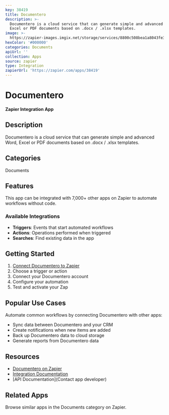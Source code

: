 ```yaml
---
key: 38419
title: Documentero
description: >-
  Documentero is a cloud service that can generate simple and advanced Word,
  Excel or PDF documents based on .docx / .xlsx templates.
image: >-
  https://zapier-images.imgix.net/storage/services/8800c508bea1a8043fe30806e8d2fd4e.png?auto=format%2Ccompress&ixlib=python-3.0.0&q=50
hexColor: '#000000'
categories: Documents
apiUrl: ''
collection: Apps
source: zapier
type: Integration
zapierUrl: 'https://zapier.com/apps/38419'
---
```

# Documentero

**Zapier Integration App**

## Description

Documentero is a cloud service that can generate simple and advanced Word, Excel or PDF documents based on .docx / .xlsx templates.

## Categories

Documents

## Features

This app can be integrated with 7,000+ other apps on Zapier to automate workflows without code.

### Available Integrations

- **Triggers**: Events that start automated workflows
- **Actions**: Operations performed when triggered
- **Searches**: Find existing data in the app

## Getting Started

1. [Connect Documentero to Zapier](https://zapier.com/apps/38419)
2. Choose a trigger or action
3. Connect your Documentero account
4. Configure your automation
5. Test and activate your Zap

## Popular Use Cases

Automate common workflows by connecting Documentero with other apps:

- Sync data between Documentero and your CRM
- Create notifications when new items are added
- Back up Documentero data to cloud storage
- Generate reports from Documentero data

## Resources

- [Documentero on Zapier](https://zapier.com/apps/38419)
- [Integration Documentation](https://zapier.com/apps/38419/integrations)
- [API Documentation](Contact app developer)

## Related Apps

Browse similar apps in the Documents category on Zapier.
